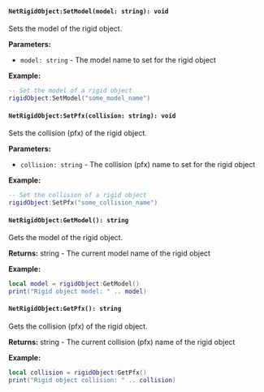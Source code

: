
<Inherited from="NetObject" href="/shared-api/netobjects/netobject">
  <NetObjectBase />
</Inherited>

#### `NetRigidObject:SetModel(model: string): void`

Sets the model of the rigid object.

**Parameters:**
- `model: string` - The model name to set for the rigid object

**Example:**
```lua
-- Set the model of a rigid object
rigidObject:SetModel("some_model_name")
```

#### `NetRigidObject:SetPfx(collision: string): void`

Sets the collision (pfx) of the rigid object.

**Parameters:**
- `collision: string` - The collision (pfx) name to set for the rigid object

**Example:**
```lua
-- Set the collision of a rigid object
rigidObject:SetPfx("some_collision_name")
```

#### `NetRigidObject:GetModel(): string`

Gets the model of the rigid object.

**Returns:** string - The current model name of the rigid object

**Example:**
```lua
local model = rigidObject:GetModel()
print("Rigid object model: " .. model)
```

#### `NetRigidObject:GetPfx(): string`

Gets the collision (pfx) of the rigid object.

**Returns:** string - The current collision (pfx) name of the rigid object

**Example:**
```lua
local collision = rigidObject:GetPfx()
print("Rigid object collision: " .. collision)
```
